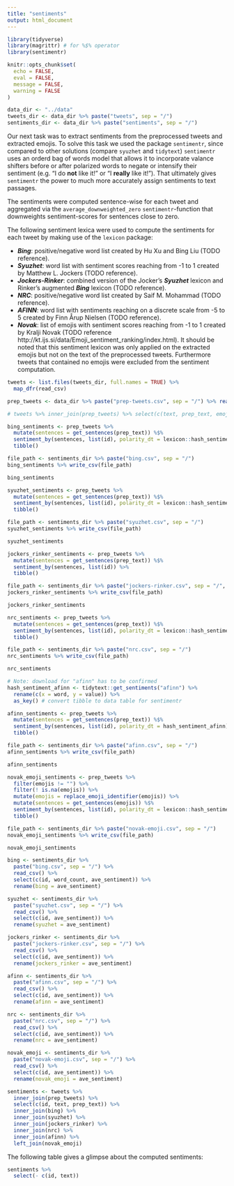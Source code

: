 ```yaml
---
title: "sentiments"
output: html_document
---
```

```r
library(tidyverse)
library(magrittr) # for %$% operator
library(sentimentr)

knitr::opts_chunk$set(
  echo = FALSE, 
  eval = FALSE, 
  message = FALSE,
  warning = FALSE
)

data_dir <- "../data"
tweets_dir <- data_dir %>% paste("tweets", sep = "/")
sentiments_dir <- data_dir %>% paste("sentiments", sep = "/")
```

Our next task was to extract sentiments from the preprocessed tweets and extracted emojis. To solve this task we used the package `sentimentr`, since compared to other solutions (compare `syuzhet` and `tidytext`) `sentimentr` uses an orderd bag of words model that allows it to incorporate valance shifters before or after polarized words to negate or intensify their sentiment (e.g. "I do **not** like it!" or "I **really** like it!"). That ultimately gives `sentimentr` the power to much more accurately assign sentiments to text passages. 

The sentiments were computed sentence-wise for each tweet and aggregated via the ``average_downweighted_zero`` ``sentimentr``-function that downweights sentiment-scores for sentences close to zero. 

The following sentiment lexica were used to compute the sentiments for each tweet by making use of the `lexicon` package: 

* **_Bing_**: positive/negative word list created by Hu Xu and Bing Liu (TODO reference).
* **_Syuzhet_**: word list with sentiment scores reaching from -1 to 1 created by Matthew L. Jockers (TODO reference).
* **_Jockers-Rinker_**: combined version of the Jocker's **_Syuzhet_** lexicon and Rinker's augmented **_Bing_** lexicon (TODO reference).
* **_NRC_**: positive/negative word list created by Saif M. Mohammad (TODO reference).
* **_AFINN_**: word list with sentiments reaching on a discrete scale from -5 to 5 created by Finn Årup Nielsen (TODO reference).
* **_Novak_**: list of emojis with sentiment scores reaching from -1 to 1 created by Kralji Novak (TODO reference http://kt.ijs.si/data/Emoji_sentiment_ranking/index.html). It should be noted that this sentiment lexicon was only applied on the extracted emojis but not on the text of the preprocessed tweets. Furthermore tweets that contained no emojis were excluded from the sentiment computation. 


```r
tweets <- list.files(tweets_dir, full.names = TRUE) %>% 
  map_dfr(read_csv)

prep_tweets <- data_dir %>% paste("prep-tweets.csv", sep = "/") %>% read_csv()

# tweets %>% inner_join(prep_tweets) %>% select(c(text, prep_text, emojis))
```


```r
bing_sentiments <- prep_tweets %>% 
  mutate(sentences = get_sentences(prep_text)) %$%
  sentiment_by(sentences, list(id), polarity_dt = lexicon::hash_sentiment_huliu) %>% 
  tibble()

file_path <- sentiments_dir %>% paste("bing.csv", sep = "/")
bing_sentiments %>% write_csv(file_path)

bing_sentiments
```


```r
syuzhet_sentiments <- prep_tweets %>% 
  mutate(sentences = get_sentences(prep_text)) %$%
  sentiment_by(sentences, list(id), polarity_dt = lexicon::hash_sentiment_jockers) %>% 
  tibble()

file_path <- sentiments_dir %>% paste("syuzhet.csv", sep = "/")
syuzhet_sentiments %>% write_csv(file_path)

syuzhet_sentiments
```


```r
jockers_rinker_sentiments <- prep_tweets %>%
  mutate(sentences = get_sentences(prep_text)) %$%  
  sentiment_by(sentences, list(id)) %>% 
  tibble()

file_path <- sentiments_dir %>% paste("jockers-rinker.csv", sep = "/", polarity_dt = lexicon::hash_sentiment_jockers_rinker)
jockers_rinker_sentiments %>% write_csv(file_path)

jockers_rinker_sentiments
```


```r
nrc_sentiments <- prep_tweets %>% 
  mutate(sentences = get_sentences(prep_text)) %$%
  sentiment_by(sentences, list(id), polarity_dt = lexicon::hash_sentiment_nrc) %>% 
  tibble()

file_path <- sentiments_dir %>% paste("nrc.csv", sep = "/")
nrc_sentiments %>% write_csv(file_path)

nrc_sentiments
```


```r
# Note: download for "afinn" has to be confirmed
hash_sentiment_afinn <- tidytext::get_sentiments("afinn") %>% 
  rename(c(x = word, y = value)) %>% 
  as_key() # convert tibble to data table for sentimentr

afinn_sentiments <- prep_tweets %>% 
  mutate(sentences = get_sentences(prep_text)) %$%
  sentiment_by(sentences, list(id), polarity_dt = hash_sentiment_afinn) %>% 
  tibble()

file_path <- sentiments_dir %>% paste("afinn.csv", sep = "/")
afinn_sentiments %>% write_csv(file_path)

afinn_sentiments
```


```r
novak_emoji_sentiments <- prep_tweets %>%
  filter(emojis != "") %>% 
  filter(! is.na(emojis)) %>%
  mutate(emojis = replace_emoji_identifier(emojis)) %>% 
  mutate(sentences = get_sentences(emojis)) %$%
  sentiment_by(sentences, list(id), polarity_dt = lexicon::hash_sentiment_emojis) %>% 
  tibble() 

file_path <- sentiments_dir %>% paste("novak-emoji.csv", sep = "/")
novak_emoji_sentiments %>% write_csv(file_path)

novak_emoji_sentiments 
```


```r
bing <- sentiments_dir %>% 
  paste("bing.csv", sep = "/") %>% 
  read_csv() %>% 
  select(c(id, word_count, ave_sentiment)) %>% 
  rename(bing = ave_sentiment)

syuzhet <- sentiments_dir %>% 
  paste("syuzhet.csv", sep = "/") %>% 
  read_csv() %>% 
  select(c(id, ave_sentiment)) %>% 
  rename(syuzhet = ave_sentiment)

jockers_rinker <- sentiments_dir %>% 
  paste("jockers-rinker.csv", sep = "/") %>% 
  read_csv() %>% 
  select(c(id, ave_sentiment)) %>% 
  rename(jockers_rinker = ave_sentiment)

afinn <- sentiments_dir %>% 
  paste("afinn.csv", sep = "/") %>% 
  read_csv() %>% 
  select(c(id, ave_sentiment)) %>% 
  rename(afinn = ave_sentiment)

nrc <- sentiments_dir %>% 
  paste("nrc.csv", sep = "/") %>% 
  read_csv() %>% 
  select(c(id, ave_sentiment)) %>% 
  rename(nrc = ave_sentiment)

novak_emoji <- sentiments_dir %>% 
  paste("novak-emoji.csv", sep = "/") %>% 
  read_csv() %>% 
  select(c(id, ave_sentiment)) %>% 
  rename(novak_emoji = ave_sentiment)

sentiments <- tweets %>% 
  inner_join(prep_tweets) %>% 
  select(c(id, text, prep_text)) %>% 
  inner_join(bing) %>%
  inner_join(syuzhet) %>% 
  inner_join(jockers_rinker) %>% 
  inner_join(nrc) %>% 
  inner_join(afinn) %>% 
  left_join(novak_emoji)
```

The following table gives a glimpse about the computed sentiments: 

```r
sentiments %>% 
  select(- c(id, text))
```

